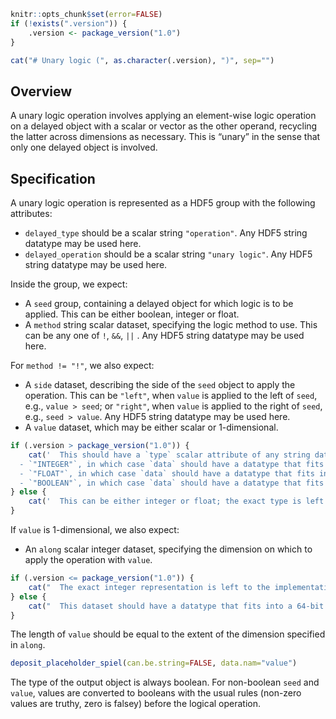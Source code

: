 ```r
knitr::opts_chunk$set(error=FALSE)
if (!exists(".version")) {
    .version <- package_version("1.0")
}
```

```r
cat("# Unary logic (", as.character(.version), ")", sep="")
```

## Overview

A unary logic operation involves applying an element-wise logic operation on a delayed object with a scalar or vector as the other operand,
recycling the latter across dimensions as necessary.
This is "unary" in the sense that only one delayed object is involved.

## Specification

A unary logic operation is represented as a HDF5 group with the following attributes:

- `delayed_type` should be a scalar string `"operation"`.
  Any HDF5 string datatype may be used here.
- `delayed_operation` should be a scalar string `"unary logic"`.
  Any HDF5 string datatype may be used here.

Inside the group, we expect:

- A `seed` group, containing a delayed object for which logic is to be applied.
  This can be either boolean, integer or float.
- A `method` string scalar dataset, specifying the logic method to use.
  This can be any one of `!`, `&&`, `||` .
  Any HDF5 string datatype may be used here.

For `method != "!"`, we also expect:

- A `side` dataset, describing the side of the `seed` object to apply the operation.
  This can be `"left"`, when `value` is applied to the left of `seed`, e.g., `value > seed`;
  or `"right"`, when `value` is applied to the right of `seed`, e.g., `seed > value`.
  Any HDF5 string datatype may be used here.
- A `value` dataset, which may be either scalar or 1-dimensional.
```r
if (.version > package_version("1.0")) {
    cat('  This should have a `type` scalar attribute of any string datatype, which should be one of the following:
  - `"INTEGER"`, in which case `data` should have a datatype that fits into a 32-bit signed integer.
  - `"FLOAT"`, in which case `data` should have a datatype that fits into a 64-bit float.
  - `"BOOLEAN"`, in which case `data` should have a datatype that fits into a 8-bit signed integer.')
} else {
    cat('  This can be either integer or float; the exact type is left to the implementation.')
}
```

If `value` is 1-dimensional, we also expect:

- An `along` scalar integer dataset, specifying the dimension on which to apply the operation with `value`.
```r
if (.version <= package_version("1.0")) {
    cat("  The exact integer representation is left to the implementation.")
} else {
    cat("  This dataset should have a datatype that fits into a 64-bit unsigned integer.")
}
```
  The length of `value` should be equal to the extent of the dimension specified in `along`.

```r
deposit_placeholder_spiel(can.be.string=FALSE, data.nam="value")
```

The type of the output object is always boolean.
For non-boolean `seed` and `value`, values are converted to booleans with the usual rules (non-zero values are truthy, zero is falsey) before the logical operation.
